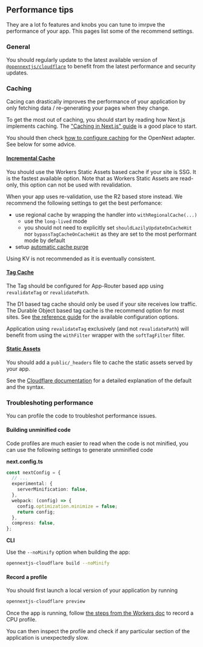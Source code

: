 
## Performance tips

They are a lot fo features and knobs you can tune to imrpve the performance of your app. This pages list some of the recommend settings.

### General

You should regularly update to the latest available version of [`@opennextjs/cloudflare`](https://www.npmjs.com/package/@opennextjs/cloudflare) to benefit from the latest performance and security updates.

### Caching

Cacing can drastically improves the performance of your application by only fetching data / re-generating your pages when they change.

To get the most out of caching, you should start by reading how Next.js implements caching. The ["Caching in Next.js" guide](https://nextjs.org/docs/app/guides/caching) is a good place to start.

You should then check [how to configure caching](/cloudflare/caching) for the OpenNext adapter. See below for some advice.

#### [Incremental Cache](/cloudflare/caching#incremental-static-regeneration-isr)

You should use the Workers Static Assets based cache if your site is SSG. It is the fastest available option. Note that as Workers Static Assets are read-only, this option can not be used with revalidation.

When your app uses re-validation, use the R2 based store instead. We recommend the following settings to get the best perfomance:

- use regional cache by wrapping the handler into `withRegionalCache(...)`
  - use the `long-lived` mode
  - you should not need to explicitly set `shouldLazilyUpdateOnCacheHit` nor `bypassTagCacheOnCacheHit` as they are set to the most performant mode by default
- setup [automatic cache purge](/cloudflare/caching#automatic-cache-purge)

<Callout type="info">Using KV is not recommended as it is eventually consistent.</Callout>

#### [Tag Cache](/cloudflare/caching#tag-cache-for-on-demand-revalidation)

The Tag should be configured for App-Router based app using `revalidateTag` or `revalidatePath`.

The D1 based tag cache should only be used if your site receives low traffic. The Durable Object based tag cache is the recommend option for most sites. See [the reference guide](/cloudflare/caching#tag-cache-for-on-demand-revalidation) for the available configuration options.

Application using `revalidateTag` exclusively (and not `revalidatePath`) will benefit from using the `withFilter` wrapper with the `softTagFilter` filter.

#### [Static Assets](/cloudflare/caching#static-assets-caching)

You should add a `public/_headers` file to cache the static assets served by your app.

See the [Cloudflare documentation](https://developers.cloudflare.com/workers/static-assets/headers/) for a detailed explanation of the default and the syntax.

### Troubleshoting performance

You can profile the code to troubleshot performance issues.

#### Building unminified code

Code profiles are much easier to read when the code is not minified, you can use the following settings to generate unminified code

**next.config.ts**

```ts
const nextConfig = {
  // ...
  experimental: {
    serverMinification: false,
  },
  webpack: (config) => {
    config.optimization.minimize = false;
    return config;
  },
  compress: false,
};
```

**CLI**

Use the `--noMinify` option when building the app:

```bash
opennextjs-cloudflare build --noMinify
```

#### Record a profile

You should first launch a local version of your application by running

```bash
opennextjs-cloudflare preview
```

Once the app is running, follow [the steps from the Workers doc](https://developers.cloudflare.com/workers/observability/dev-tools/cpu-usage/) to record a CPU profile.

You can then inspect the profile and check if any particular section of the application is unexpectedly slow.

